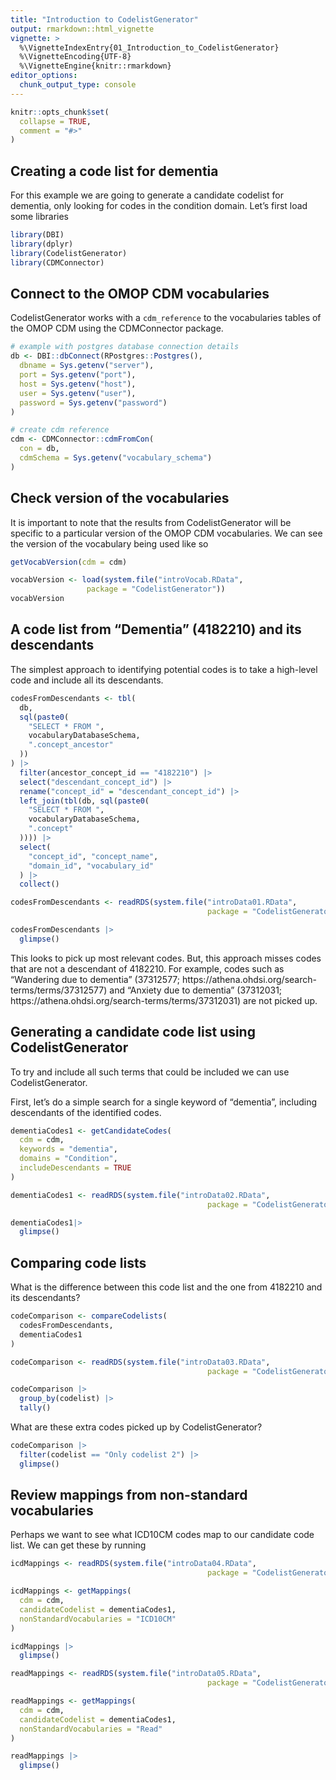 ```yaml
---
title: "Introduction to CodelistGenerator"
output: rmarkdown::html_vignette
vignette: >
  %\VignetteIndexEntry{01_Introduction_to_CodelistGenerator}
  %\VignetteEncoding{UTF-8}
  %\VignetteEngine{knitr::rmarkdown}
editor_options: 
  chunk_output_type: console
---
```


```r
knitr::opts_chunk$set(
  collapse = TRUE,
  comment = "#>"
)
```

## Creating a code list for dementia
For this example we are going to generate a candidate codelist for dementia, only looking for codes in the condition domain. Let's first load some libraries

```r
library(DBI)
library(dplyr)
library(CodelistGenerator)
library(CDMConnector)
```

## Connect to the OMOP CDM vocabularies
CodelistGenerator works with a `cdm_reference` to the vocabularies tables of the OMOP CDM using the CDMConnector package. 

```r
# example with postgres database connection details
db <- DBI::dbConnect(RPostgres::Postgres(),
  dbname = Sys.getenv("server"),
  port = Sys.getenv("port"),
  host = Sys.getenv("host"),
  user = Sys.getenv("user"),
  password = Sys.getenv("password")
)

# create cdm reference
cdm <- CDMConnector::cdmFromCon(
  con = db,
  cdmSchema = Sys.getenv("vocabulary_schema")
)
```


## Check version of the vocabularies
It is important to note that the results from CodelistGenerator will be specific to a particular version of the OMOP CDM vocabularies. We can see the version of the vocabulary being used like so
```r
getVocabVersion(cdm = cdm)
```

```r
vocabVersion <- load(system.file("introVocab.RData", 
                 package = "CodelistGenerator"))
vocabVersion
```

## A code list from "Dementia" (4182210) and its descendants
The simplest approach to identifying potential codes is to take a high-level code and include all its descendants. 


```r
codesFromDescendants <- tbl(
  db,
  sql(paste0(
    "SELECT * FROM ",
    vocabularyDatabaseSchema,
    ".concept_ancestor"
  ))
) |>
  filter(ancestor_concept_id == "4182210") |>
  select("descendant_concept_id") |>
  rename("concept_id" = "descendant_concept_id") |>
  left_join(tbl(db, sql(paste0(
    "SELECT * FROM ",
    vocabularyDatabaseSchema,
    ".concept"
  )))) |>
  select(
    "concept_id", "concept_name",
    "domain_id", "vocabulary_id"
  ) |>
  collect()
```

```r
codesFromDescendants <- readRDS(system.file("introData01.RData", 
                                            package = "CodelistGenerator"))
```

```r
codesFromDescendants |> 
  glimpse()
```

This looks to pick up most relevant codes. But, this approach misses codes that are not a descendant of 4182210. For example, codes such as "Wandering due to dementia" (37312577; https://athena.ohdsi.org/search-terms/terms/37312577) and "Anxiety due to dementia" (37312031; https://athena.ohdsi.org/search-terms/terms/37312031) are not picked up.

## Generating a candidate code list using CodelistGenerator
To try and include all such terms that could be included we can use CodelistGenerator.

First, let's do a simple search for a single keyword of "dementia", including descendants of the identified codes.
```r
dementiaCodes1 <- getCandidateCodes(
  cdm = cdm,
  keywords = "dementia",
  domains = "Condition",
  includeDescendants = TRUE
)
```

```r
dementiaCodes1 <- readRDS(system.file("introData02.RData", 
                                            package = "CodelistGenerator"))
```

```r
dementiaCodes1|> 
  glimpse()
```


## Comparing code lists
What is the difference between this code list and the one from 4182210 and its descendants?
```r
codeComparison <- compareCodelists(
  codesFromDescendants,
  dementiaCodes1
)
```

```r
codeComparison <- readRDS(system.file("introData03.RData", 
                                            package = "CodelistGenerator"))
```

```r
codeComparison |>
  group_by(codelist) |>
  tally()
```

What are these extra codes picked up by CodelistGenerator?
```r
codeComparison |>
  filter(codelist == "Only codelist 2") |> 
  glimpse()
```

## Review mappings from non-standard vocabularies
Perhaps we want to see what ICD10CM codes map to our candidate code list. We can get these by running

```r
icdMappings <- readRDS(system.file("introData04.RData", 
                                            package = "CodelistGenerator"))
```

```r
icdMappings <- getMappings(
  cdm = cdm,
  candidateCodelist = dementiaCodes1,
  nonStandardVocabularies = "ICD10CM"
)
```

```r
icdMappings |> 
  glimpse()
```


```r
readMappings <- readRDS(system.file("introData05.RData", 
                                            package = "CodelistGenerator"))
```

```r
readMappings <- getMappings(
  cdm = cdm,
  candidateCodelist = dementiaCodes1,
  nonStandardVocabularies = "Read"
)
```

```r
readMappings |> 
  glimpse()
```
